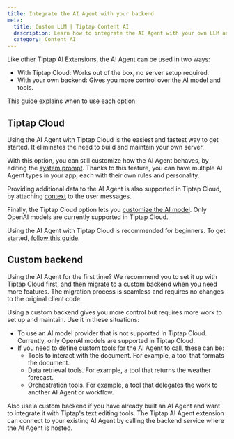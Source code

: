 ```yaml
---
title: Integrate the AI Agent with your backend
meta:
  title: Custom LLM | Tiptap Content AI
  description: Learn how to integrate the AI Agent with your own LLM and backend.
  category: Content AI
---
```



Like other Tiptap AI Extensions, the AI Agent can be used in two ways:

- With Tiptap Cloud: Works out of the box, no server setup required.
- With your own backend: Gives you more control over the AI model and tools.

This guide explains when to use each option:

## Tiptap Cloud

Using the AI Agent with Tiptap Cloud is the easiest and fastest way to get started. It eliminates the need to build and maintain your own server.

With this option, you can still customize how the AI Agent behaves, by editing the [system prompt](/content-ai/capabilities/agent/configure/system-prompt). Thanks to this feature, you can have multiple AI Agent types in your app, each with their own rules and personality.

Providing additional data to the AI Agent is also supported in Tiptap Cloud, by attaching [context](/content-ai/capabilities/agent/features/add-context) to the user messages.

Finally, the Tiptap Cloud option lets you [customize the AI model](/content-ai/capabilities/agent/use-with-content-ai-cloud#customize-the-openai-model). Only OpenAI models are currently supported in Tiptap Cloud.

Using the AI Agent with Tiptap Cloud is recommended for beginners. To get started, [follow this guide](/content-ai/capabilities/agent/use-with-content-ai-cloud).

## Custom backend

<Callout title="Beginner's tip" variant="info">
  Using the AI Agent for the first time? We recommend you to set it up with Tiptap Cloud first, and
  then migrate to a custom backend when you need more features. The migration process is seamless
  and requires no changes to the original client code.
</Callout>

Using a custom backend gives you more control but requires more work to set up and maintain. Use it in these situations:

- To use an AI model provider that is not supported in Tiptap Cloud. Currently, only OpenAI models are supported in Tiptap Cloud.
- If you need to define custom tools for the AI Agent to call, these can be:
  - Tools to interact with the document. For example, a tool that formats the document.
  - Data retrieval tools. For example, a tool that returns the weather forecast.
  - Orchestration tools. For example, a tool that delegates the work to another AI Agent or workflow.

Also use a custom backend if you have already built an AI Agent and want to integrate it with Tiptap's text editing tools. The Tiptap AI Agent extension can connect to your existing AI Agent by calling the backend service where the AI Agent is hosted.

